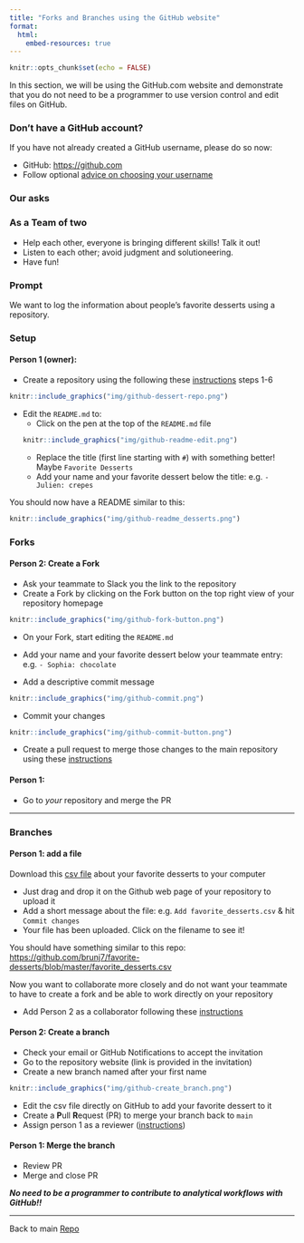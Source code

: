 ```yaml
---
title: "Forks and Branches using the GitHub website"
format:
  html:
    embed-resources: true
---
```


```r
knitr::opts_chunk$set(echo = FALSE)
```


In this section, we will be using the GitHub.com website and demonstrate that you do not need to be a programmer to use version control and edit files on GitHub.

::: {.callout-note collapse=true}
### Don't have a GitHub account?

If you have not already created a GitHub username, please do so now:

- GitHub: <https://github.com>
- Follow optional [advice on choosing your username](https://happygitwithr.com/github-acct.html)
:::

::: {.callout-tip}
### Our asks

### As a Team of two

- Help each other, everyone is bringing different skills! Talk it out!
- Listen to each other; avoid judgment and solutioneering.
- Have fun!

### Prompt

We want to log the information about people's favorite desserts using a repository.
:::


### Setup

#### Person 1 (owner):

- Create a repository using the following these [instructions](https://docs.github.com/en/github/getting-started-with-github/create-a-repo) steps 1-6

```r
knitr::include_graphics("img/github-dessert-repo.png")
```
- Edit the `README.md` to:
   - Click on the pen at the top of the `README.md` file
```r
knitr::include_graphics("img/github-readme-edit.png")
```
   - Replace the title (first line starting with `#`) with something better! Maybe `Favorite Desserts`
   - Add your name and your favorite dessert below the title: e.g.  ` - Julien: crepes`

You should now have a README similar to this: 
```r
knitr::include_graphics("img/github-readme_desserts.png")
```

### Forks

#### Person 2: Create a Fork

- Ask your teammate to Slack you the link to the repository
- Create a Fork by clicking on the Fork button on the top right view of your repository homepage
```r
knitr::include_graphics("img/github-fork-button.png")
```
- On your Fork, start editing the `README.md` 

- Add your name and your favorite dessert below your teammate entry: e.g.  ` - Sophia: chocolate`
- Add a descriptive commit message

```r
knitr::include_graphics("img/github-commit.png")
```

- Commit your changes

```r
knitr::include_graphics("img/github-commit-button.png")
```
- Create a pull request to merge those changes to the main repository using these [instructions](https://docs.github.com/en/pull-requests/collaborating-with-pull-requests/proposing-changes-to-your-work-with-pull-requests/creating-a-pull-request-from-a-fork)

#### Person 1:

- Go to *your* repository and merge the PR



---

### Branches

#### Person 1: add a file

Download this [csv file](https://aurora.nceas.ucsb.edu/~brun/favorite_desserts.csv) about your favorite desserts to your computer

- Just drag and drop it on the Github web page of your repository to upload it
- Add a short message about the file: e.g. `Add favorite_desserts.csv` & hit `Commit changes`
- Your file has been uploaded. Click on the filename to see it!

You should have something similar to this repo: <https://github.com/brunj7/favorite-desserts/blob/master/favorite_desserts.csv>

Now you want to collaborate more closely and do not want your teammate to have to create a fork and be able to work directly on your repository

- Add Person 2 as a collaborator following these [instructions](https://docs.github.com/en/github/setting-up-and-managing-your-github-user-account/inviting-collaborators-to-a-personal-repository)


#### Person 2: Create a branch

- Check your email or GitHub Notifications to accept the invitation
- Go to the repository website (link is provided in the invitation)
- Create a new branch named after your first name
```r
knitr::include_graphics("img/github-create_branch.png")
```
- Edit the csv file directly on GitHub to add your favorite dessert to it 
- Create a **P**ull **R**equest (PR) to merge your branch back to `main`
- Assign person 1 as a reviewer ([instructions](https://docs.github.com/en/pull-requests/collaborating-with-pull-requests/proposing-changes-to-your-work-with-pull-requests/requesting-a-pull-request-review))

#### Person 1: Merge the branch

- Review PR
- Merge and close PR


***No need to be a programmer to contribute to analytical workflows with GitHub!!***

<hr>

Back to main [Repo](https://github.com/EDS-214/eds214-handson-ghcollab)
